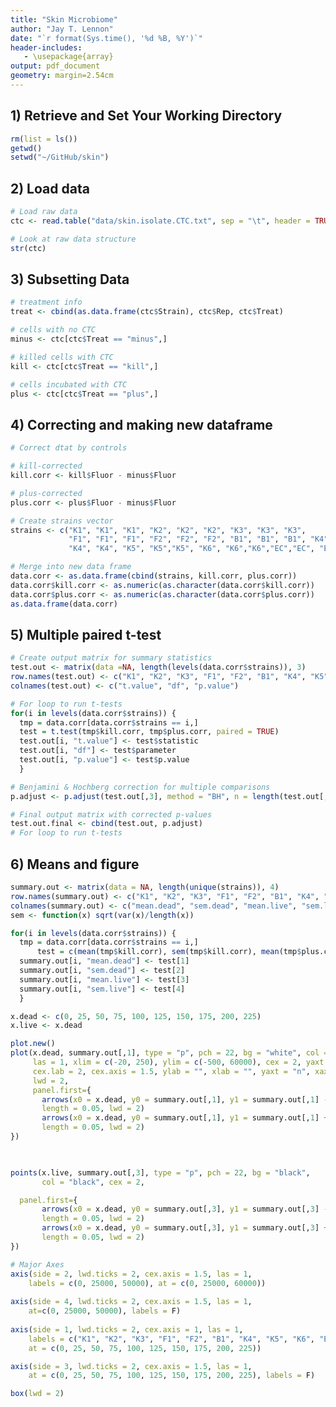 ```yaml
---
title: "Skin Microbiome"
author: "Jay T. Lennon"
date: "`r format(Sys.time(), '%d %B, %Y')`"
header-includes:
   - \usepackage{array}
output: pdf_document
geometry: margin=2.54cm
---
```


## 1) Retrieve and Set Your Working Directory

```r
rm(list = ls())
getwd()
setwd("~/GitHub/skin")
```

## 2) Load data
```r
# Load raw data
ctc <- read.table("data/skin.isolate.CTC.txt", sep = "\t", header = TRUE)

# Look at raw data structure
str(ctc)
```

## 3) Subsetting Data
```r
# treatment info
treat <- cbind(as.data.frame(ctc$Strain), ctc$Rep, ctc$Treat)

# cells with no CTC
minus <- ctc[ctc$Treat == "minus",]

# killed cells with CTC
kill <- ctc[ctc$Treat == "kill",]

# cells incubated with CTC
plus <- ctc[ctc$Treat == "plus",]
```

## 4) Correcting and making new dataframe
```r
# Correct dtat by controls

# kill-corrected
kill.corr <- kill$Fluor - minus$Fluor

# plus-corrected
plus.corr <- plus$Fluor - minus$Fluor

# Create strains vector
strains <- c("K1", "K1", "K1", "K2", "K2", "K2", "K3", "K3", "K3",
             "F1", "F1", "F1", "F2", "F2", "F2", "B1", "B1", "B1", "K4",
             "K4", "K4", "K5", "K5","K5", "K6", "K6","K6","EC","EC", "EC")

# Merge into new data frame
data.corr <- as.data.frame(cbind(strains, kill.corr, plus.corr))
data.corr$kill.corr <- as.numeric(as.character(data.corr$kill.corr))
data.corr$plus.corr <- as.numeric(as.character(data.corr$plus.corr))
as.data.frame(data.corr)
```

## 5) Multiple paired t-test
```r
# Create output matrix for summary statistics
test.out <- matrix(data =NA, length(levels(data.corr$strains)), 3)
row.names(test.out) <- c("K1", "K2", "K3", "F1", "F2", "B1", "K4", "K5", "K6", "EC")
colnames(test.out) <- c("t.value", "df", "p.value")

# For loop to run t-tests
for(i in levels(data.corr$strains)) {
  tmp = data.corr[data.corr$strains == i,]
  test = t.test(tmp$kill.corr, tmp$plus.corr, paired = TRUE)
  test.out[i, "t.value"] <- test$statistic
  test.out[i, "df"] <- test$parameter
  test.out[i, "p.value"] <- test$p.value
  }

# Benjamini & Hochberg correction for multiple comparisons
p.adjust <- p.adjust(test.out[,3], method = "BH", n = length(test.out[,3]))

# Final output matrix with corrected p-values
test.out.final <- cbind(test.out, p.adjust) 
# For loop to run t-tests
```
  
## 6) Means and figure
```r
summary.out <- matrix(data = NA, length(unique(strains)), 4)
row.names(summary.out) <- c("K1", "K2", "K3", "F1", "F2", "B1", "K4", "K5", "K6", "EC")
colnames(summary.out) <- c("mean.dead", "sem.dead", "mean.live", "sem.live")
sem <- function(x) sqrt(var(x)/length(x))

for(i in levels(data.corr$strains)) {
  tmp = data.corr[data.corr$strains == i,]  
      test = c(mean(tmp$kill.corr), sem(tmp$kill.corr), mean(tmp$plus.corr), sem(tmp$plus.corr))
  summary.out[i, "mean.dead"] <- test[1]
  summary.out[i, "sem.dead"] <- test[2]
  summary.out[i, "mean.live"] <- test[3]
  summary.out[i, "sem.live"] <- test[4]
  }

x.dead <- c(0, 25, 50, 75, 100, 125, 150, 175, 200, 225)
x.live <- x.dead 

plot.new()
plot(x.dead, summary.out[,1], type = "p", pch = 22, bg = "white", col = "black", 
     las = 1, xlim = c(-20, 250), ylim = c(-500, 60000), cex = 2, yaxt = "n", 
     cex.lab = 2, cex.axis = 1.5, ylab = "", xlab = "", yaxt = "n", xaxt = "n",
     lwd = 2,
     panel.first={
       arrows(x0 = x.dead, y0 = summary.out[,1], y1 = summary.out[,1] - summary.out[,2], angle = 90, 
       length = 0.05, lwd = 2)
       arrows(x0 = x.dead, y0 = summary.out[,1], y1 = summary.out[,1] + summary.out[,2], angle = 90, 
       length = 0.05, lwd = 2)
})  
     


points(x.live, summary.out[,3], type = "p", pch = 22, bg = "black", 
       col = "black", cex = 2,

  panel.first={
       arrows(x0 = x.dead, y0 = summary.out[,3], y1 = summary.out[,3] - summary.out[,4], angle = 90, 
       length = 0.05, lwd = 2)
       arrows(x0 = x.dead, y0 = summary.out[,3], y1 = summary.out[,3] + summary.out[,4], angle = 90, 
       length = 0.05, lwd = 2)
})  

# Major Axes
axis(side = 2, lwd.ticks = 2, cex.axis = 1.5, las = 1,
    labels = c(0, 25000, 50000), at = c(0, 25000, 60000))
 
axis(side = 4, lwd.ticks = 2, cex.axis = 1.5, las = 1,
    at=c(0, 25000, 50000), labels = F)
 
axis(side = 1, lwd.ticks = 2, cex.axis = 1, las = 1,
    labels = c("K1", "K2", "K3", "F1", "F2", "B1", "K4", "K5", "K6", "EC"), 
    at = c(0, 25, 50, 75, 100, 125, 150, 175, 200, 225))

axis(side = 3, lwd.ticks = 2, cex.axis = 1.5, las = 1,
    at = c(0, 25, 50, 75, 100, 125, 150, 175, 200, 225), labels = F)

box(lwd = 2)
```

